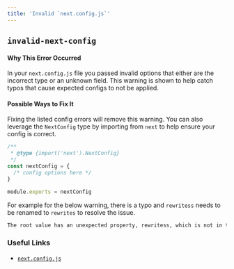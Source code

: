 ```yaml
---
title: 'Invalid `next.config.js`'
---
```


## `invalid-next-config`

#### Why This Error Occurred

In your `next.config.js` file you passed invalid options that either are the incorrect type or an unknown field. This warning is shown to help catch typos that cause expected configs to not be applied.

#### Possible Ways to Fix It

Fixing the listed config errors will remove this warning. You can also leverage the `NextConfig` type by importing from `next` to help ensure your config is correct.

```js filename="next.config.js"
/**
 * @type {import('next').NextConfig}
 */
const nextConfig = {
  /* config options here */
}

module.exports = nextConfig
```

For example for the below warning, there is a typo and `rewritess` needs to be renamed to `rewrites` to resolve the issue.

```bash filename="Terminal"
The root value has an unexpected property, rewritess, which is not in the list of allowed properties
```

### Useful Links

- [`next.config.js`](/docs/api-reference/next.config.js/introduction)
